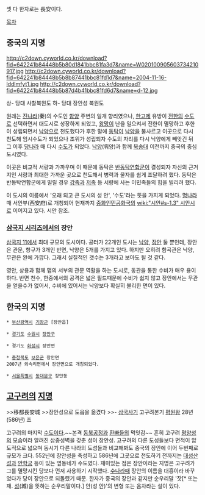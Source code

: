 셋 다 한자로는 長安이다.

[[목차]]
== 중국의 지명 ==

http://c2down.cyworld.co.kr/download?fid=642241b84448b5b80d1841bbc81fa3d7&name=W020100905603734210917.jpg
http://c2down.cyworld.co.kr/download?fid=642241b84448b5b8b87441bbc81fd1d7&name=2004-11-16-lddlmfyt1.jpg
http://c2down.cyworld.co.kr/download?fid=642241b84448b5b87d4b41bbc81fd6d7&name=d-12.jpg


상- 당대 사찰복원도
하- 당대 장안성 복원도



원래는 [[진나라]](秦)의 수도인 [[함양]] 주변의 일개 향리였으나, [[한고제]] 유방이 [[전한]]의 [[수도]]로 선택하면서 대도시로 성장하게 되었고, [[왕망]]이 난을 일으켜서 전한이 멸망하고 후한이 성립되면서 [[낙양]]으로 천도했다가 후한 말에 [[동탁]]이 [[낙양]]을 불사르고 이곳으로 다시 천도해 임시수도가 되었으나 조위가 성립되자 수도의 자리를 다시 낙양에게 빼앗긴 뒤 그 이후 [[당나라]] 때 다시 [[수도]]가 되었다. [[낙양]](뤄양)과 함께 [[북송]]대 이전까지 중국의 중심 도시였다.

이곳은 비교적 서량과 가까우며 이 때문에 동탁은 [[반동탁연합군]]이 결성되자 자신의 근거지인 서량과 최대한 가까운 곳으로 천도해서 병력과 물자를 쉽게 조달하려 했다. 동탁은 반동탁연합군에게 밀릴 경우 [[강족]]과 [[저족]] 등 서량에 사는 이민족들의 힘을 빌리려 했다. 

이 도시의 이름에서 '오래 되고 큰 도시의 성 안', '수도'라는 뜻을 가지게 되었다. [[명나라]] 때 서안부(西安府)로 개칭되어 현재까지 [[중화인민공화국]]의 [[wiki:"시안#s-1.3" 시안]]시로 이어지고 있다.  시안 참조.

=== [[삼국지 시리즈]]에서의 장안 ===

[[삼국지 11]]에서 최대 규모의 도시이다. 공터가 22개인 도시는 [[낙양]], [[장안]] 둘 뿐인데, 장안은 관문, 항구가 3개인 반면, 낙양은 5개를 가지고 있다. 하지만 오히려 함곡관은 낙양, 무관은 완에 가깝다. 그래서 실질적인 갯수는 3개라고 보아도 될 것 같다. 

영안, 상용과 함께 맵의 서부의 관문 역활을 하는 도시로, 동관을 통한 수비가 매우 용이하다. 반면 천수, 한중에서의 공격은 넓은 필드때문에 수비가 쉽지 않고 장안에서는 무관을 얻을수가 없어서, 수비에 있어서는 낙양보다 확실히 불리한 면이 있다.
== 한국의 지명 ==
 * [[부산광역시]] [[기장군]] [장안읍]

 * [[경기도]] [[수원시]] [[장안구]]

 * 경기도 [[화성시]] 장안면

 * [[충청북도]] [[보은]]군 장안면
 2007년 외속리면에서 장안면으로 개칭되었다.

 * [[서울특별시]] [[동대문구]] 장안동
== [[고구려]]의 [[지명]] ==
>>移都長安城
>>장안성으로 도읍을 옮겼다 
>>- [[삼국사기]] 고구려본기 [[평원왕]] 28년(586년) 조 

고구려의 마지막 [[수도]]이다.~~본격 [[동북공정]]과 [[환빠]]들의 먹잇감~~ 흔히 고구려 [[평양성]]의 모습이라 알려진 삼중성벽을 갖춘 성이 장안성. 고구려의 다른 도성들보다 면적이 압도적으로 넓으며 동시기 다른 나라의 도성들과 비교해봐도 중국의 장안에 이어 두번째로 규모가 크다. 552년에 장안성을 축성하고 586년에 그곳으로 천도하기 전까지는 [[대성산성]]과 [[안학궁]] 등이 있는 옆동네가 수도였다. 재미있는 점은 장안이라는 지명은 고구려가 그를 멸망시킨 당보다 먼저 사용하기 시작했다. [[수]]나라때 장안의 이름을 대흥이라 바꾸었다가 당이 장안으로 되돌렸기 때문. 한자가 중국의 장안과 같지만 순우리말 '잣[* 또는 재. [[성]](城)을 뜻하는 순우리말이다.] 안(성 안)'의 변형 또는 음차라는 설이 있다.

